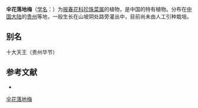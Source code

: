 {{Speciesbox
| name = 伞花落地梅
| status = 
| status_system = 
| image =
| genus = Lysimachia
| species = sciadantha
| authority = C. Y. Wu
}}

'''伞花落地梅'''（[[学名|学名]]：{{lang|la|''Lysimachia sciadantha''}}）为[[报春花科|报春花科]][[珍珠菜属|珍珠菜属]]的植物，是中国的特有植物。分布在[[中国大陆|中国大陆]]的[[贵州|贵州]]等地，一般生长在山坡阴处路旁灌丛中，目前尚未由人工引种栽培。

== 别名 ==
十大天王（贵州华节）

== 参考文献 ==
<div class="references-small">
* {{cite web| url =http://www.bioinfo.cn/db05/KmzwSpecies.php?action=view&id=17635| title =伞花落地梅| work =《中国高等植物数据库全库》| publisher =中国科学院微生物研究所| author =昆明植物研究所| accessdate =2009-02-25| deadurl =yes| archiveurl =https://web.archive.org/web/20160305084833/http://www.bioinfo.cn/db05/KmzwSpecies.php?action=view&id=17635| archivedate =2016-03-05}}
</div>
{{Taxonbar|from=Q10885535}}

[[Category:珍珠菜属|伞花落地梅]]


{{植物小作品}}